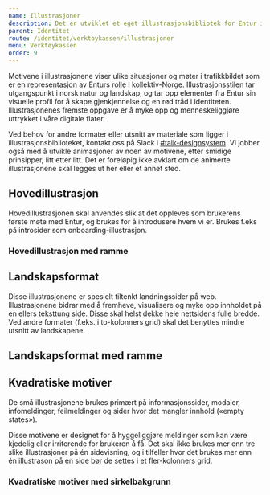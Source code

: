```yaml
---
name: Illustrasjoner
description: Det er utviklet et eget illustrasjonsbibliotek for Entur i samarbeid med SDG. Illustrasjonene kan brukes på alle type flater i Entur.
parent: Identitet
route: /identitet/verktoykassen/illustrasjoner
menu: Verktøykassen
order: 9
---
```







<PageHeader />

Motivene i illustrasjonene viser ulike situasjoner og møter i trafikkbildet som er en representasjon av Enturs rolle i kollektiv-Norge.
Illustrasjonsstilen tar utgangspunkt i norsk natur og landskap, og tar opp elementer fra Entur sin visuelle profil for å skape gjenkjennelse og en rød tråd i identiteten.
Illustrasjonenes fremste oppgave er å myke opp og menneskeliggjøre uttrykket i våre digitale flater.

Ved behov for andre formater eller utsnitt av materiale som ligger i illustrasjonsbiblioteket, kontakt oss på Slack i [#talk-designsystem](https://entur.slack.com/archives/C899QSPB7).
Vi jobber også med å utvikle animasjoner av noen av motivene, etter smidige prinsipper, litt etter litt.
Det er foreløpig ikke avklart om de animerte illustrasjonene skal legges ut her eller et annet sted.

## Hovedillustrasjon

Hovedillustrasjonen skal anvendes slik at det oppleves som brukerens første møte med Entur, og brukes for å introdusere hvem vi er. Brukes f.eks på introsider som onboarding-illustrasjon.

<BorderWrapper>
  <ImageDisplay src={main} />
</BorderWrapper>

### Hovedillustrasjon med ramme

<BorderWrapper>
  <ImageDisplay src={main2} />
</BorderWrapper>

## Landskapsformat

Disse illustrasjonene er spesielt tiltenkt landningssider på web.
Illustrasjonene bidrar med å fremheve, visualisere og myke opp innholdet på en ellers teksttung side.
Disse skal helst dekke hele nettsidens fulle bredde. Ved andre formater (f.eks. i to-kolonners grid) skal det benyttes mindre utsnitt av landskapene.

<GridContainer spacing="large">
  <GridItem small={12}>
    <BorderWrapper>
      <ImageDisplay src={landing1} />
    </BorderWrapper>
  </GridItem>
  <GridItem small={12}>
    <BorderWrapper>
      <ImageDisplay src={landing2} />
    </BorderWrapper>
  </GridItem>
  <GridItem small={12}>
    <BorderWrapper>
      <ImageDisplay src={landing3} />
    </BorderWrapper>
  </GridItem>
  <GridItem small={12}>
    <BorderWrapper>
      <ImageDisplay src={landing4} />
    </BorderWrapper>
  </GridItem>
</GridContainer>

## Landskapsformat med ramme

<GridContainer spacing="large">
  <GridItem small={12}>
    <BorderWrapper>
      <ImageDisplay src={landing1frame} />
    </BorderWrapper>
  </GridItem>
  <GridItem small={12}>
    <BorderWrapper>
      <ImageDisplay src={landing2frame} />
    </BorderWrapper>
  </GridItem>
  <GridItem small={12}>
    <BorderWrapper>
      <ImageDisplay src={landing3frame} />
    </BorderWrapper>
  </GridItem>
  <GridItem small={12}>
    <BorderWrapper>
      <ImageDisplay src={landing4frame} />
    </BorderWrapper>
  </GridItem>
</GridContainer>

## Kvadratiske motiver

De små illustrasjonene brukes primært på informasjonssider, modaler, infomeldinger, feilmeldinger og sider hvor det mangler innhold («empty states»).

Disse motivene er designet for å hyggeliggjøre meldinger som kan være kjedelig eller irriterende for brukeren å få.
Det skal ikke brukes mer enn tre slike illustrasjoner på én sidevisning, og i tilfeller hvor det brukes mer enn én illustrason på en side bør de settes i et fler-kolonners grid.

<GridContainer spacing="extraLarge">
  <GridItem small={6} medium={4}>
    <BorderWrapper>
      <ImageDisplay src={clock} />
    </BorderWrapper>
  </GridItem>
  <GridItem small={6} medium={4}>
    <BorderWrapper>
      <ImageDisplay src={doves} />
    </BorderWrapper>
  </GridItem>
  <GridItem small={6} medium={4}>
    <BorderWrapper>
      <ImageDisplay src={ducks} />
    </BorderWrapper>
  </GridItem>
  <GridItem small={6} medium={4}>
    <BorderWrapper>
      <ImageDisplay src={goat} />
    </BorderWrapper>
  </GridItem>
  <GridItem small={6} medium={4}>
    <BorderWrapper>
      <ImageDisplay src={hedgehog} />
    </BorderWrapper>
  </GridItem>
  <GridItem small={6} medium={4}>
    <BorderWrapper>
      <ImageDisplay src={leafs} />
    </BorderWrapper>
  </GridItem>
  <GridItem small={6} medium={4}>
    <BorderWrapper>
      <ImageDisplay src={musk} />
    </BorderWrapper>
  </GridItem>
  <GridItem small={6} medium={4}>
    <BorderWrapper>
      <ImageDisplay src={sheep} />
    </BorderWrapper>
  </GridItem>
  <GridItem small={6} medium={4}>
    <BorderWrapper>
      <ImageDisplay src={squirrel} />
    </BorderWrapper>
  </GridItem>
</GridContainer>

### Kvadratiske motiver med sirkelbakgrunn

<GridContainer spacing="extraLarge">
  <GridItem small={6} medium={4}>
    <BorderWrapper>
      <ImageDisplay src={clockCircle} />
    </BorderWrapper>
  </GridItem>
  <GridItem small={6} medium={4}>
    <BorderWrapper>
      <ImageDisplay src={dovesCircle} />
    </BorderWrapper>
  </GridItem>
  <GridItem small={6} medium={4}>
    <BorderWrapper>
      <ImageDisplay src={ducksCircle} />
    </BorderWrapper>
  </GridItem>
  <GridItem small={6} medium={4}>
    <BorderWrapper>
      <ImageDisplay src={goatCircle} />
    </BorderWrapper>
  </GridItem>
  <GridItem small={6} medium={4}>
    <BorderWrapper>
      <ImageDisplay src={hedgehogCircle} />
    </BorderWrapper>
  </GridItem>
  <GridItem small={6} medium={4}>
    <BorderWrapper>
      <ImageDisplay src={leafsCircle} />
    </BorderWrapper>
  </GridItem>
  <GridItem small={6} medium={4}>
    <BorderWrapper>
      <ImageDisplay src={muskCircle} />
    </BorderWrapper>
  </GridItem>
  <GridItem small={6} medium={4}>
    <BorderWrapper>
      <ImageDisplay src={sheepCircle} />
    </BorderWrapper>
  </GridItem>
  <GridItem small={6} medium={4}>
    <BorderWrapper>
      <ImageDisplay src={squirrelCircle} />
    </BorderWrapper>
  </GridItem>
</GridContainer>
